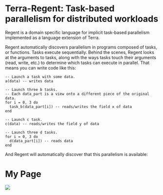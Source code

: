 # Terra-Regent: Task-based parallelism for distributed workloads

Regent is a domain specific language for implicit task-based parallelism implemented as a language extension of Terra.

Regent automatically discovers parallelism in programs composed of tasks, or functions. Tasks execute sequentially. Behind the scenes, Regent looks at the arguments to tasks, along with the ways tasks touch their arguments (read, write, etc.) to determine which tasks can execute in parallel. That means you can write code like this:
```terra
-- Launch a task with some data.
a(data) -- writes data

-- Launch three b tasks.
-- Each data_part is a view onto a different piece of the original data.
for i = 0, 3 do
  task_b(data_part[i]) -- reads/writes the field x of data
end

-- Launch c task.
c(data) -- reads/writes the field y of data

-- Launch three d tasks.
for i = 0, 3 do
  d(data_part[i]) -- reads data
end
```
And Regent will automatically discover that this parallelism is available:

# My Page

<div style={{textAlign: 'center'}}>
  <img src="static/img/frontpage.svg" />
</div>
